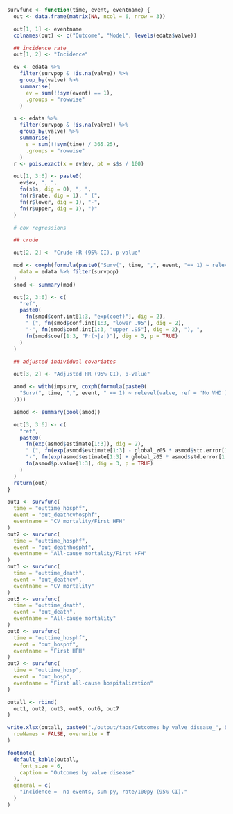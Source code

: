 ```r
survfunc <- function(time, event, eventname) {
  out <- data.frame(matrix(NA, ncol = 6, nrow = 3))

  out[1, 1] <- eventname
  colnames(out) <- c("Outcome", "Model", levels(edata$valve))

  ## incidence rate
  out[1, 2] <- "Incidence"

  ev <- edata %>%
    filter(survpop & !is.na(valve)) %>%
    group_by(valve) %>%
    summarise(
      ev = sum(!!sym(event) == 1),
      .groups = "rowwise"
    )

  s <- edata %>%
    filter(survpop & !is.na(valve)) %>%
    group_by(valve) %>%
    summarise(
      s = sum(!!sym(time) / 365.25),
      .groups = "rowwise"
    )
  r <- pois.exact(x = ev$ev, pt = s$s / 100)

  out[1, 3:6] <- paste0(
    ev$ev, ", ",
    fn(s$s, dig = 0), ", ",
    fn(r$rate, dig = 1), " (",
    fn(r$lower, dig = 1), "-",
    fn(r$upper, dig = 1), ")"
  )

  # cox regressions

  ## crude

  out[2, 2] <- "Crude HR (95% CI), p-value"

  mod <- coxph(formula(paste0("Surv(", time, ",", event, "== 1) ~ relevel(valve, ref = 'No VHD')")),
    data = edata %>% filter(survpop)
  )
  smod <- summary(mod)

  out[2, 3:6] <- c(
    "ref",
    paste0(
      fn(smod$conf.int[1:3, "exp(coef)"], dig = 2),
      " (", fn(smod$conf.int[1:3, "lower .95"], dig = 2),
      "-", fn(smod$conf.int[1:3, "upper .95"], dig = 2), "), ",
      fn(smod$coef[1:3, "Pr(>|z|)"], dig = 3, p = TRUE)
    )
  )

  ## adjusted individual covariates

  out[3, 2] <- "Adjusted HR (95% CI), p-value"

  amod <- with(impsurv, coxph(formula(paste0(
    "Surv(", time, ",", event, " == 1) ~ relevel(valve, ref = 'No VHD') + ", paste(modvarscox, collapse = " + ")
  ))))

  asmod <- summary(pool(amod))

  out[3, 3:6] <- c(
    "ref",
    paste0(
      fn(exp(asmod$estimate[1:3]), dig = 2),
      " (", fn(exp(asmod$estimate[1:3] - global_z05 * asmod$std.error[1:3]), dig = 2),
      "-", fn(exp(asmod$estimate[1:3] + global_z05 * asmod$std.error[1:3]), dig = 2), "), ",
      fn(asmod$p.value[1:3], dig = 3, p = TRUE)
    )
  )
  return(out)
}
```

```r
out1 <- survfunc(
  time = "outtime_hosphf",
  event = "out_deathcvhosphf",
  eventname = "CV mortality/First HFH"
)
out2 <- survfunc(
  time = "outtime_hosphf",
  event = "out_deathhosphf",
  eventname = "All-cause mortality/First HFH"
)
out3 <- survfunc(
  time = "outtime_death",
  event = "out_deathcv",
  eventname = "CV mortality"
)
out5 <- survfunc(
  time = "outtime_death",
  event = "out_death",
  eventname = "All-cause mortality"
)
out6 <- survfunc(
  time = "outtime_hosphf",
  event = "out_hosphf",
  eventname = "First HFH"
)
out7 <- survfunc(
  time = "outtime_hosp",
  event = "out_hosp",
  eventname = "First all-cause hospitalization"
)

outall <- rbind(
  out1, out2, out3, out5, out6, out7
)

write.xlsx(outall, paste0("./output/tabs/Outcomes by valve disease_", Sys.Date(), ".xlsx"),
  rowNames = FALSE, overwrite = T
)

footnote(
  default_kable(outall,
    font_size = 6,
    caption = "Outcomes by valve disease"
  ),
  general = c(
    "Incidence =  no events, sum py, rate/100py (95% CI)."
  )
)
```
